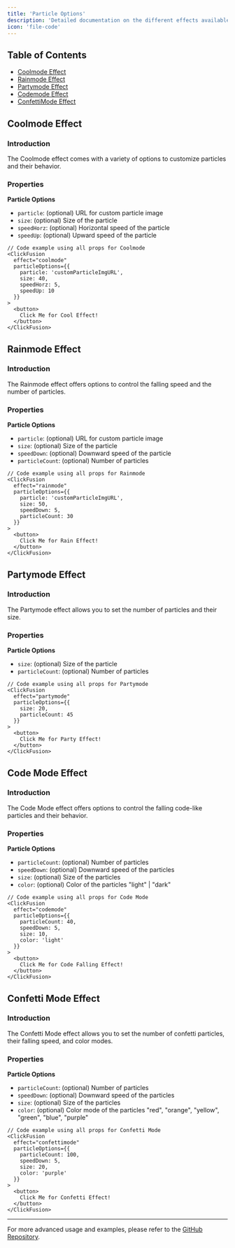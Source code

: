 ---
title: 'Particle Options'
description: 'Detailed documentation on the different effects available in ClickFusion and how to customize them.'
icon: 'file-code'
---

## Table of Contents

- [Coolmode Effect](#coolmode-effect)
- [Rainmode Effect](#rainmode-effect)
- [Partymode Effect](#partymode-effect)
- [Codemode Effect](#code-mode-effect)
- [ConfettiMode Effect](#confetti-mode-effect)

## Coolmode Effect

### Introduction

The Coolmode effect comes with a variety of options to customize particles and their behavior.

### Properties

<Accordion title="Particle Options">

**Particle Options**

- `particle`: (optional) URL for custom particle image
- `size`: (optional) Size of the particle
- `speedHorz`: (optional) Horizontal speed of the particle
- `speedUp`: (optional) Upward speed of the particle

```tsx
// Code example using all props for Coolmode
<ClickFusion 
  effect="coolmode"
  particleOptions={{
    particle: 'customParticleImgURL',
    size: 40,
    speedHorz: 5,
    speedUp: 10
  }}
>
  <button>
    Click Me for Cool Effect!
  </button>
</ClickFusion>
```

</Accordion>

## Rainmode Effect

### Introduction

The Rainmode effect offers options to control the falling speed and the number of particles.

### Properties

<Accordion title="Particle Options">

**Particle Options**

- `particle`: (optional) URL for custom particle image
- `size`: (optional) Size of the particle
- `speedDown`: (optional) Downward speed of the particle
- `particleCount`: (optional) Number of particles

```tsx
// Code example using all props for Rainmode
<ClickFusion 
  effect="rainmode"
  particleOptions={{
    particle: 'customParticleImgURL',
    size: 50,
    speedDown: 5,
    particleCount: 30
  }}
>
  <button>
    Click Me for Rain Effect!
  </button>
</ClickFusion>
```

</Accordion>

## Partymode Effect

### Introduction

The Partymode effect allows you to set the number of particles and their size.

### Properties

<Accordion title="Particle Options">

**Particle Options**

- `size`: (optional) Size of the particle
- `particleCount`: (optional) Number of particles

```tsx
// Code example using all props for Partymode
<ClickFusion 
  effect="partymode"
  particleOptions={{
    size: 20,
    particleCount: 45
  }}
>
  <button>
    Click Me for Party Effect!
  </button>
</ClickFusion>
```

</Accordion>

## Code Mode Effect

### Introduction

The Code Mode effect offers options to control the falling code-like particles and their behavior.

### Properties

<Accordion title="Particle Options">

**Particle Options**

- `particleCount`: (optional) Number of particles
- `speedDown`: (optional) Downward speed of the particles
- `size`: (optional) Size of the particles
- `color`: (optional) Color of the particles "light" | "dark"

```tsx
// Code example using all props for Code Mode
<ClickFusion 
  effect="codemode"
  particleOptions={{
    particleCount: 40,
    speedDown: 5,
    size: 10,
    color: 'light'
  }}
>
  <button>
    Click Me for Code Falling Effect!
  </button>
</ClickFusion>
```

</Accordion>

## Confetti Mode Effect

### Introduction

The Confetti Mode effect allows you to set the number of confetti particles, their falling speed, and color modes.

### Properties

<Accordion title="Particle Options">

**Particle Options**

- `particleCount`: (optional) Number of particles
- `speedDown`: (optional) Downward speed of the particles
- `size`: (optional) Size of the particles
- `color`: (optional) Color mode of the particles "red", "orange", "yellow", "green", "blue", "purple"

```tsx
// Code example using all props for Confetti Mode
<ClickFusion 
  effect="confettimode"
  particleOptions={{
    particleCount: 100,
    speedDown: 5,
    size: 20,
    color: 'purple'
  }}
>
  <button>
    Click Me for Confetti Effect!
  </button>
</ClickFusion>
```

</Accordion>


---

For more advanced usage and examples, please refer to the [GitHub Repository](https://github.com/BankkRoll/ClickFusion).
